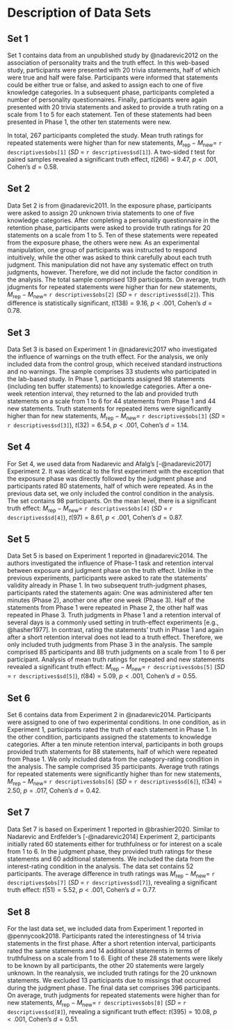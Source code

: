 # Description of Data Sets
\label{sec:data}

## Set 1

Set 1 contains data from an unpublished study by @nadarevic2012 on the association of personality traits and the truth effect. In this web-based study, participants were presented with 20 trivia statements, half of which were true and half were false. Participants were informed that statements could be either true or false, and asked to assign each to one of five knowledge categories. In a subsequent phase, participants completed a number of personality questionnaires. Finally, participants were again presented with 20 trivia statements and asked to provide a truth rating on a scale from 1 to 5 for each statement. Ten of these statements had been presented in Phase 1, the other ten statements were new. 

In total, 267 participants completed the study. Mean truth ratings for repeated statements were higher than for new statements, $M_\text{rep} - M_\text{new} =$ `r descriptives$obs[1]` ($SD$ = `r descriptives$sd[1]`). A two-sided $t$ test for paired samples revealed a significant truth effect, $t(266) = 9.47$, $p < .001$, Cohen's $d = 0.58$. 


## Set 2

Data Set 2 is from @nadarevic2011. In the exposure phase, participants were asked to assign 20 unknown trivia statements to one of five knowledge categories. After completing a personality questionnaire in the retention phase, participants were asked to provide truth ratings for 20 statements on a scale from 1 to 5. Ten of these statements were repeated from the exposure phase, the others were new. As an experimental manipulation, one group of participants was instructed to respond intuitively, while the other was asked to think carefully about each truth judgment. This manipulation did not have any systematic effect on truth judgments, however. Therefore, we did not include the factor condition in the analysis. The total sample comprised 139 participants. On average, truth jdugments for repeated statements were higher than for new statements, $M_\text{rep} - M_\text{new} =$ `r descriptives$obs[2]` ($SD$ = `r descriptives$sd[2]`). This difference is statistically significant, $t(138) = 9.16$, $p < .001$, Cohen's $d = 0.78$. 

## Set 3

Data Set 3 is based on Experiment 1 in @nadarevic2017 who investigated the influence of warnings on the truth effect. For the analysis, we only included data from the control group, which received standard instructions and no warnings. The sample comprises 33 students who participated in the lab-based study. In Phase 1, participants assigned 98 statements (including ten buffer statements) to knowledge categories. After a one-week retention interval, they returned to the lab and provided truth statements on a scale from 1 to 6 for 44 statements from Phase 1 and 44 new statements. Truth statements for repeated items were significantly higher than for new statements, $M_\text{rep} - M_\text{new} =$ `r descriptives$obs[3]` ($SD$ = `r descriptives$sd[3]`), $t(32) = 6.54$, $p < .001$, Cohen's $d = 1.14$.

## Set 4

For Set 4, we used data from Nadarevic and A\ss falg's [-@nadarevic2017] Experiment 2. It was identical to the first experiment with the exception that the exposure phase was directly followed by the judgment phase and participants rated 80 statements, half of which were repeated. As in the previous data set, we only included the control condition in the analysis. The set contains 98 participants. On the mean level, there is a significant truth effect: $M_\text{rep} - M_\text{new} =$ `r descriptives$obs[4]` ($SD$ = `r descriptives$sd[4]`), $t(97) = 8.61$, $p < .001$, Cohen's $d = 0.87$. 

## Set 5

Data Set 5 is based on Experiment 1 reported in @nadarevic2014. The authors investigated the influence of Phase-1 task and retention interval between exposure and judgment phase on the truth effect. Unlike in the previous experiments, participants were asked to rate the statements' validity already in Phase 1. In two subsequent truth-judgment phases, participants rated the statements again: One was administered after ten minutes (Phase 2), another one after one week (Phase 3). Half of the statements from Phase 1 were repeated in Phase 2, the other half was repeated in Phase 3. Truth judgments in Phase 1 and a retention interval of several days is a commonly used setting in truth-effect experiments [e.g., @hasher1977]. In contrast, rating the statements' truth in Phase 1 and again after a short retention interval does not lead to a truth effect. Therefore, we only included truth judgments from Phase 3 in the analysis. The sample comprised 85 participants and 88 truth judgments on a scale from 1 to 6 per participant. Analysis of mean truth ratings for repeated and new statements revealed a significant truth effect: $M_\text{rep} - M_\text{new} =$ `r descriptives$obs[5]` ($SD$ = `r descriptives$sd[5]`), $t(84) = 5.09$, $p < .001$, Cohen's $d = 0.55$.


## Set 6

Set 6 contains data from Experiment 2 in @nadarevic2014. Participants were assigned to one of two experimental conditions. In one condition, as in Experiment 1, participants rated the truth of each statement in Phase 1. In the other condition, participants assigned the statements to knowledge categories. After a ten minute retention interval, participants in both groups provided truth statements for 88 statements, half of which were repeated from Phase 1. We only included data from the category-rating condition in the analysis. The sample comprised 35 participants. Average truth ratings for repeated statements were significantly higher than for new statements, $M_\text{rep} - M_\text{new} =$ `r descriptives$obs[6]` ($SD$ = `r descriptives$sd[6]`), $t(34) = 2.50$, $p = .017$, Cohen's $d = 0.42$.


## Set 7

Data Set 7 is based on Experiment 1 reported in @brashier2020. Similar to Nadarevic and Erdfelder's [-@nadarevic2014] Experiment 2, participants initially rated 60 statements either for truthfulness or for interest on a scale from 1 to 6. In the judgment phase, they provided truth ratings for these statements and 60 additional statements. We included the data from the interest-rating condition in the analysis. The data set contains 52 participants. The average difference in truth ratings was $M_\text{rep} - M_\text{new} =$ `r descriptives$obs[7]` ($SD$ = `r descriptives$sd[7]`), revealing a significant truth effect: $t(51) = 5.52$, $p < .001$, Cohen's $d = 0.77$.


## Set 8

For the last data set, we included data from Experiment 1 reported in @pennycook2018. Participants rated the interestingness of 14 trivia statements in the first phase. After a short retention interval, participants rated the same statements and 14 additional statements in terms of truthfulness on a scale from 1 to 6. Eight of these 28 statements were likely to be known by all participants, the other 20 statements were largely unknown. In the reanalysis, we included truth ratings for the 20 unknown statements. We excluded 13 participants due to missings that occurred during the judgment phase. The final data set comprises 396 participants. On average, truth judgments for repeated statements were higher than for new statements, $M_\text{rep} - M_\text{new} =$ `r descriptives$obs[8]` ($SD$ = `r descriptives$sd[8]`), revealing a significant truth effect: $t(395) = 10.08$, $p < .001$, Cohen's $d = 0.51$.

